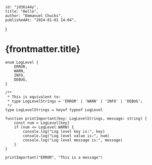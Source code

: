	id: "jd36i44y",
	title: "Hello",
	author: "Emmanuel Chucks",
	publishedAt: "2024-01-01 14:04",
}

# {frontmatter.title}

```tsx
enum LogLevel {
	ERROR,
	WARN,
	INFO,
	DEBUG,
}

/**
 * This is equivalent to:
 * type LogLevelStrings = 'ERROR' | 'WARN' | 'INFO' | 'DEBUG';
 */
type LogLevelStrings = keyof typeof LogLevel

function printImportant(key: LogLevelStrings, message: string) {
	const num = LogLevel[key]
	if (num <= LogLevel.WARN) {
		console.log("Log level key is:", key)
		console.log("Log level value is:", num)
		console.log("Log level message is:", message)
	}
}

printImportant("ERROR", "This is a message")
```


<Counter />
